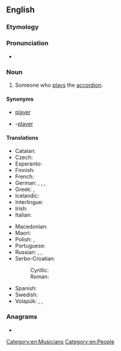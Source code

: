 ==English==

===Etymology===
{{suffix|en|accordion|ist}}

===Pronunciation===
* {{a|US}} {{IPA|en|/ə.ˈkɔɹd.i.ə.nəst/}}

===Noun===
{{en-noun}}

# Someone who [[play]]s the [[accordion]].

====Synonyms====
* {{l|en|accordion}} [[player]]
* {{l|en|accordion}}-[[player]]

====Translations====
{{trans-top|player of the accordion}}
* Catalan: {{t|ca|acordionista|m|f}}
* Czech: {{t|cs|harmonikář|m}}
* Esperanto: {{t|eo|akordionisto}}
* Finnish: {{t+|fi|hanuristi}}
* French: {{t+|fr|accordéoniste|m|f}}
* German: {{t+|de|Akkordeonspieler|m}}, {{t+|de|Akkordeonspielerin|f}}, {{t|de|Akkordeonist|m}}, {{t|de|Akkordeonistin|f}}
* Greek: {{t+|el|ακορντεονίστας|m}}, {{t+|el|ακορντεονίστρια|f}}
* Icelandic: {{t|is|harmoníkuleikari|m}}
* Interlingue: {{t|ie|acordeonist}}
* Irish: {{t|ga|cairdíneoir|m}}
* Italian: {{t|it|fisarmonicista|m|f}}
{{trans-mid}}
* Macedonian: {{t|mk|армоника́ш|m}}
* Maori: {{t|mi|kaiwhakatangi kōriana}}
* Polish: {{t+|pl|akordeonista|m}}, {{t+|pl|akordeonistka|f}}
* Portuguese: {{t+|pt|acordeonista|m|f}}
* Russian: {{t+|ru|аккордеони́ст|m}}, {{t+|ru|баяни́ст|m}}, {{t+|ru|гармони́ст|m}}
* Serbo-Croatian:
*: Cyrillic: {{t|sh|хармоникаш|m}}
*: Roman: {{t+|sh|harmonikaš|m}}
* Spanish: {{t+|es|acordeonista|m|f}}
* Swedish: {{t+|sv|dragspelare|c}}
* Volapük: {{qualifier|♂♀}} {{t|vo|tiraharmonöman}}, {{qualifier|♂}} {{t|vo|hitiraharmonöman}}, {{qualifier|♀}} {{t|vo|jitiraharmonöman}}
{{trans-bottom}}

===Anagrams===
* {{anagrams|en|a=accdiinoorst|cardiotonics}}

[[Category:en:Musicians]]
[[Category:en:People]]